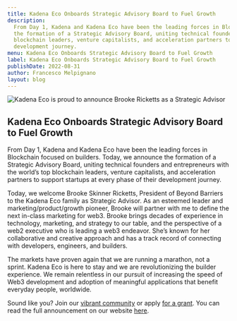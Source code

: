 ```yaml
---
title: Kadena Eco Onboards Strategic Advisory Board to Fuel Growth
description:
  From Day 1, Kadena and Kadena Eco have been the leading forces in Blockchain focused on builders. Today, we announce
  the formation of a Strategic Advisory Board, uniting technical founders and entrepreneurs with the world’s top
  blockchain leaders, venture capitalists, and acceleration partners to support startups at every phase of their
  development journey.
menu: Kadena Eco Onboards Strategic Advisory Board to Fuel Growth
label: Kadena Eco Onboards Strategic Advisory Board to Fuel Growth
publishDate: 2022-08-31
author: Francesco Melpignano
layout: blog
---
```


![Kadena Eco is proud to announce Brooke Ricketts as a Strategic Advisor](/assets/blog/1_GKYqAg6WO1MEc4z5l7Kx2A.webp)

## Kadena Eco Onboards Strategic Advisory Board to Fuel Growth

From Day 1, Kadena and Kadena Eco have been the leading forces in Blockchain focused on builders. Today, we announce the
formation of a Strategic Advisory Board, uniting technical founders and entrepreneurs with the world’s top blockchain
leaders, venture capitalists, and acceleration partners to support startups at every phase of their development journey.

Today, we welcome Brooke Skinner Ricketts, President of Beyond Barriers to the Kadena Eco family as Strategic Advisor.
As an esteemed leader and marketing/product/growth pioneer, Brooke will partner with me to define the next in-class
marketing for web3. Brooke brings decades of experience in technology, marketing, and strategy to our table, and the
perspective of a web2 executive who is leading a web3 endeavor. She’s known for her collaborative and creative approach
and has a track record of connecting with developers, engineers, and builders.

The markets have proven again that we are running a marathon, not a sprint. Kadena Eco is here to stay and we are
revolutionizing the builder experience. We remain relentless in our pursuit of increasing the speed of Web3 development
and adoption of meaningful applications that benefit everyday people, worldwide.

Sound like you? Join our [vibrant community](https://kadena.io/community/) or apply
[for a grant](https://kadena.io/grants/). You can read the full announcement on our website
[here](https://kadena.io/articles/kadena-eco-strategic-advisory-board/).
